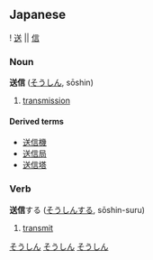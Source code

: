 ==Japanese==
[[Category:Japanese language|そうしん]]
{{ja-kanjitab-top}}
! [[送]] || [[信]]
{{ja-kanjitab-bottom}}
===Noun===
[[Category:Japanese nouns|そうしん]]
'''送信''' ([[そうしん]], sōshin)
#[[transmission]]
====Derived terms====
*[[送信機]]
*[[送信局]]
*[[送信塔]]

===Verb===
[[Category:Japanese Type 3 Verbs|そうしん]]
'''送信'''する ([[そうしん]]する, sōshin-suru)
#[[transmit]]

{{ja-suru|送信|そうしん|sōshin}}